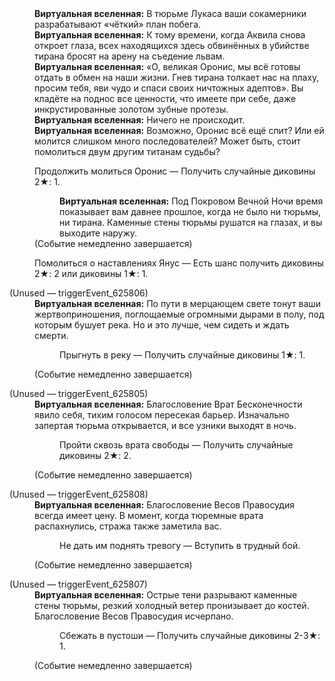 {{Диалог Начало}}
:'''Виртуальная вселенная:''' В тюрьме Лукаса ваши сокамерники разрабатывают «чёткий» план побега.
:'''Виртуальная вселенная:''' К тому времени, когда Аквила снова откроет глаза, всех находящихся здесь обвинённых в убийстве тирана бросят на арену на съедение львам.
:'''Виртуальная вселенная:''' «О, великая Оронис, мы всё готовы отдать в обмен на наши жизни. Гнев тирана толкает нас на плаху, просим тебя, яви чудо и спаси своих ничтожных адептов». Вы кладёте на поднос все ценности, что имеете при себе, даже инкрустированные золотом зубные протезы.
:'''Виртуальная вселенная:''' Ничего не происходит.
:'''Виртуальная вселенная:''' Возможно, Оронис всё ещё спит? Или ей молится слишком много последователей? Может быть, стоит помолиться двум другим титанам судьбы?
:{{Диалог|Звезда}} Продолжить молиться Оронис &mdash; Получить случайные диковины 2★: 1.
::'''Виртуальная вселенная:''' Под Покровом Вечной Ночи время показывает вам давнее прошлое, когда не было ни тюрьмы, ни тирана. Каменные стены тюрьмы рушатся на глазах, и вы выходите наружу.
:;(Событие немедленно завершается)
:{{Диалог|Звезда}} Помолиться о наставлениях Янус &mdash; Есть шанс получить диковины 2★: 2 или диковины 1★: 1.
:{{SU Special Dialogue|Ночь|Помолиться Таланту уникальным способом|Получить диковины 2-3★: 1 с шансом вступить в тяжёлый бой.}}

;(Unused &mdash; triggerEvent_625806)
:'''Виртуальная вселенная:''' По пути в мерцающем свете тонут ваши жертвоприношения, поглощаемые огромными дырами в полу, под которым бушует река. Но и это лучше, чем сидеть и ждать смерти.
::{{Диалог|Звезда}} Прыгнуть в реку &mdash; Получить случайные диковины 1★: 1.
:;(Событие немедленно завершается)

;(Unused &mdash; triggerEvent_625805)
:'''Виртуальная вселенная:''' Благословение Врат Бесконечности явило себя, тихим голосом пересекая барьер. Изначально запертая тюрьма открывается, и все узники выходят в ночь.
::{{Диалог|Звезда}} Пройти сквозь врата свободы &mdash; Получить случайные диковины 2★: 2.
:;(Событие немедленно завершается)

;(Unused &mdash; triggerEvent_625808)
:'''Виртуальная вселенная:''' Благословение Весов Правосудия всегда имеет цену. В момент, когда тюремные врата распахнулись, стража также заметила вас.
::{{Диалог|Звезда}} Не дать им поднять тревогу &mdash; Вступить в трудный бой.
:;(Событие немедленно завершается)

;(Unused &mdash; triggerEvent_625807)
:'''Виртуальная вселенная:''' Острые тени разрывают каменные стены тюрьмы, резкий холодный ветер пронизывает до костей. Благословение Весов Правосудия исчерпано.
::{{Диалог|Звезда}} Сбежать в пустоши &mdash; Получить случайные диковины 2-3★: 1.
:;(Событие немедленно завершается)
{{Диалог Конец}}